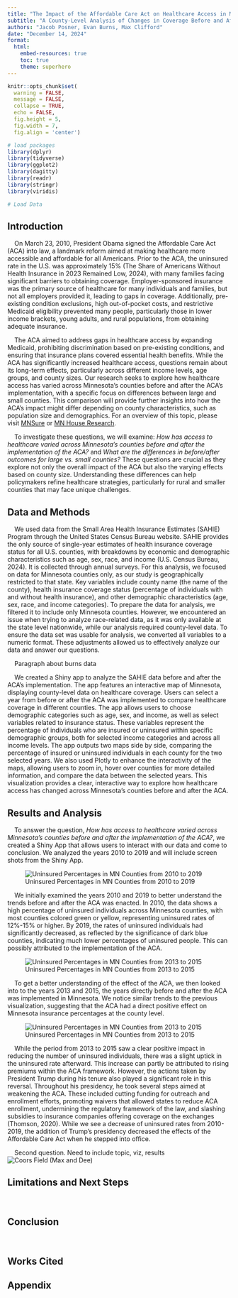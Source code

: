 ```yaml
---
title: "The Impact of the Affordable Care Act on Healthcare Access in Minnesota Counties"
subtitle: "A County-Level Analysis of Changes in Coverage Before and After ACA Implementation"
authors: "Jacob Posner, Evan Burns, Max Clifford"
date: "December 14, 2024"
format: 
  html:
    embed-resources: true
    toc: true
    theme: superhero
---
```


```r
knitr::opts_chunk$set(
  warning = FALSE,
  message = FALSE,
  collapse = TRUE, 
  echo = FALSE, 
  fig.height = 5, 
  fig.width = 7,
  fig.align = 'center')
```

```r
# load packages
library(dplyr)
library(tidyverse)
library(ggplot2)
library(dagitty)
library(readr)
library(stringr)
library(viridis)
```
```r
# Load Data

```

## Introduction

    On March 23, 2010, President Obama signed the Affordable Care Act (ACA) into law, a landmark reform aimed at making healthcare more accessible and affordable for all Americans. Prior to the ACA, the uninsured rate in the U.S. was approximately 15% (The Share of Americans Without Health Insurance in 2023 Remained Low, 2024), with many families facing significant barriers to obtaining coverage. Employer-sponsored insurance was the primary source of healthcare for many individuals and families, but not all employers provided it, leading to gaps in coverage. Additionally, pre-existing condition exclusions, high out-of-pocket costs, and restrictive Medicaid eligibility prevented many people, particularly those in lower income brackets, young adults, and rural populations, from obtaining adequate insurance.

    The ACA aimed to address gaps in healthcare access by expanding Medicaid, prohibiting discrimination based on pre-existing conditions, and ensuring that insurance plans covered essential health benefits. While the ACA has significantly increased healthcare access, questions remain about its long-term effects, particularly across different income levels, age groups, and county sizes. Our research seeks to explore how healthcare access has varied across Minnesota’s counties before and after the ACA’s implementation, with a specific focus on differences between large and small counties. This comparison will provide further insights into how the ACA’s impact might differ depending on county characteristics, such as population size and demographics. For an overview of this topic, please visit [MNSure](https://www.mnsure.org/learn-more/aca/index.jsp) or [MN House Research](https://www.house.mn.gov/hrd/pubs/ss/ssmncare.pdf). 

    To investigate these questions, we will examine: *How has access to healthcare varied across Minnesota’s counties before and after the implementation of the ACA?* and *What are the differences in before/after outcomes for large vs. small counties?* These questions are crucial as they explore not only the overall impact of the ACA but also the varying effects based on county size. Understanding these differences can help policymakers refine healthcare strategies, particularly for rural and smaller counties that may face unique challenges.

## Data and Methods

    We used data from the Small Area Health Insurance Estimates (SAHIE) Program through the United States Census Bureau website. SAHIE provides the only source of single-year estimates of health insurance coverage status for all U.S. counties, with breakdowns by economic and demographic characteristics such as age, sex, race, and income (U.S. Census Bureau, 2024). It is collected through annual surveys. For this analysis, we focused on data for Minnesota counties only, as our study is geographically restricted to that state. Key variables include county name (the name of the county), health insurance coverage status (percentage of individuals with and without health insurance), and other demographic characteristics (age, sex, race, and income categories). To prepare the data for analysis, we filtered it to include only Minnesota counties. However, we encountered an issue when trying to analyze race-related data, as it was only available at the state level nationwide, while our analysis required county-level data. To ensure the data set was usable for analysis, we converted all variables to a numeric format. These adjustments allowed us to effectively analyze our data and answer our questions. 

    Paragraph about burns data

    We created a Shiny app to analyze the SAHIE data before and after the ACA's implementation. The app features an interactive map of Minnesota, displaying county-level data on healthcare coverage. Users can select a year from before or after the ACA was implemented to compare healthcare coverage in different counties. The app allows users to choose demographic categories such as age, sex, and income, as well as select variables related to insurance status. These variables represent the percentage of individuals who are insured or uninsured within specific demographic groups, both for selected income categories and across all income levels. The app outputs two maps side by side, comparing the percentage of insured or uninsured individuals in each county for the two selected years. We also used Plotly to enhance the interactivity of the maps, allowing users to zoom in, hover over counties for more detailed information, and compare the data between the selected years. This visualization provides a clear, interactive way to explore how healthcare access has changed across Minnesota’s counties before and after the ACA.

## Results and Analysis

    To answer the question, *How has access to healthcare varied across Minnesota’s counties before and after the implementation of the ACA?*, we created a Shiny App that allows users to interact with our data and come to conclusion. We analyzed the years 2010 to 2019 and will include screen shots from the Shiny App. 

![Uninsured Percentages in MN Counties from 2010 to 2019](images/uninsured2010-2019.png)

    We initially examined the years 2010 and 2019 to better understand the trends before and after the ACA was enacted. In 2010, the data shows a high percentage of uninsured individuals across Minnesota counties, with most counties colored green or yellow, representing uninsured rates of 12%-15% or higher. By 2019, the rates of uninsured individuals had significantly decreased, as reflected by the significance of dark blue counties, indicating much lower percentages of uninsured people. This can possibly attributed to the implementation of the ACA. 

![Uninsured Percentages in MN Counties from 2013 to 2015](images/uninsured2013-2015.png)

    To get a better understanding of the effect of the ACA, we then looked into to the years 2013 and 2015, the years directly before and after the ACA was implemented in Minnesota. We notice similar trends to the previous visualization, suggesting that the ACA had a direct positive effect on Minnesota insurance percentages at the county level. 

![Uninsured Percentages in MN Counties from 2013 to 2015](images/uninsured2015-2019.png)

    While the period from 2013 to 2015 saw a clear positive impact in reducing the number of uninsured individuals, there was a slight uptick in the uninsured rate afterward. This increase can partly be attributed to rising premiums within the ACA framework. However, the actions taken by President Trump during his tenure also played a significant role in this reversal. Throughout his presidency, he took several steps aimed at weakening the ACA. These included cutting funding for outreach and enrollment efforts, promoting waivers that allowed states to reduce ACA enrollment, undermining the regulatory framework of the law, and slashing subsidies to insurance companies offering coverage on the exchanges (Thomson, 2020). While we see a decrease of uninsured rates from 2010-2019, the addition of Trump's presidency decreased the effects of the Affordable Care Act when he stepped into office. 

    Second question. Need to include topic, viz, results
    ![Coors Field (Max and Dee)](rockies.jpg)

## Limitations and Next Steps

    

## Conclusion
    

## Works Cited

## Appendix